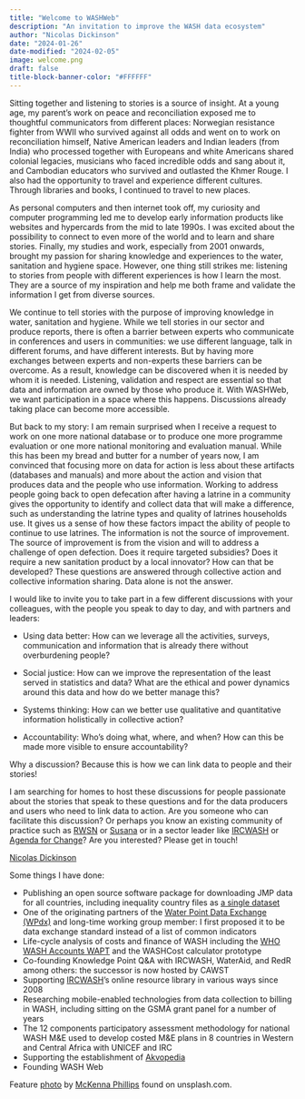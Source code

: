 ```yaml
---
title: "Welcome to WASHWeb"
description: "An invitation to improve the WASH data ecosystem"
author: "Nicolas Dickinson"
date: "2024-01-26"
date-modified: "2024-02-05"
image: welcome.png
draft: false
title-block-banner-color: "#FFFFFF"
---
```


Sitting together and listening to stories is a source of insight. At a young age, my parent's work on peace and reconciliation exposed me to thoughtful communicators from different places: Norwegian resistance fighter from WWII who survived against all odds and went on to work on reconciliation himself, Native American leaders and Indian leaders (from India) who processed together with Europeans and white Americans shared colonial legacies, musicians who faced incredible odds and sang about it, and Cambodian educators who survived and outlasted the Khmer Rouge. I also had the opportunity to travel and experience different cultures. Through libraries and books, I continued to travel to new places.

As personal computers and then internet took off, my curiosity and computer programming led me to develop early information products like websites and hypercards from the mid to late 1990s. I was excited about the possibility to connect to even more of the world and to learn and share stories. Finally, my studies and work, especially from 2001 onwards, brought my passion for sharing knowledge and experiences to the water, sanitation and hygiene space. However, one thing still strikes me: listening to stories from people with different experiences is how I learn the most. They are a source of my inspiration and help me both frame and validate the information I get from diverse sources.

We continue to tell stories with the purpose of improving knowledge in water, sanitation and hygiene. While we tell stories in our sector and produce reports, there is often a barrier between experts who communicate in conferences and users in communities: we use different language, talk in different forums, and have different interests. But by having more exchanges between experts and non-experts these barriers can be overcome. As a result, knowledge can be discovered when it is needed by whom it is needed. Listening, validation and respect are essential so that data and information are owned by those who produce it. With WASHWeb, we want participation in a space where this happens. Discussions already taking place can become more accessible.

But back to my story: I am remain surprised when I receive a request to work on one more national database or to produce one more programme evaluation or one more national monitoring and evaluation manual. While this has been my bread and butter for a number of years now, I am convinced that focusing more on data for action is less about these artifacts (databases and manuals) and more about the action and vision that produces data and the people who use information. Working to address people going back to open defecation after having a latrine in a community gives the opportunity to identify and collect data that will make a difference, such as understanding the latrine types and quality of latrines households use. It gives us a sense of how these factors impact the ability of people to continue to use latrines. The information is not the source of improvement. The source of improvement is from the vision and will to address a challenge of open defection. Does it require targeted subsidies? Does it require a new sanitation product by a local innovator? How can that be developed? These questions are answered through collective action and collective information sharing. Data alone is not the answer.

I would like to invite you to take part in a few different discussions with your colleagues, with the people you speak to day to day, and with partners and leaders:

-   Using data better: How can we leverage all the activities, surveys, communication and information that is already there without overburdening people?

-   Social justice: How can we improve the representation of the least served in statistics and data? What are the ethical and power dynamics around this data and how do we better manage this?

-   Systems thinking: How can we better use qualitative and quantitative information holistically in collective action?

-   Accountability: Who's doing what, where, and when? How can this be made more visible to ensure accountability?

Why a discussion? Because this is how we can link data to people and their stories!

I am searching for homes to host these discussions for people passionate about the stories that speak to these questions and for the data producers and users who need to link data to action. Are you someone who can facilitate this discussion? Or perhaps you know an existing community of practice such as [RWSN](https://www.rural-water-supply.net/en/) or [Susana](https://www.susana.org/en/) or in a sector leader like [IRCWASH](https://www.ircwash.org/) or [Agenda for Change](https://washagendaforchange.org/)? Are you interested? Please get in touch!

[Nicolas Dickinson](https://www.linkedin.com/in/nicolasdickinson/)

Some things I have done:

-   Publishing an open source software package for downloading JMP data for all countries, including inequality country files as [a single dataset](https://github.com/WASHNote/jmpwashdata)
-   One of the originating partners of the [Water Point Data Exchange (WPdx)](https://www.waterpointdata.org/) and long-time working group member: I first proposed it to be data exchange standard instead of a list of common indicators
-   Life-cycle analysis of costs and finance of WASH including the [WHO WASH Accounts WAPT](https://www.who.int/teams/environment-climate-change-and-health/water-sanitation-and-health/monitoring-and-evidence/wash-systems-monitoring/un-water-global-analysis-and-assessment-of-sanitation-and-drinking-water/wash-accounts) and the WASHCost calculator prototype
-   Co-founding Knowledge Point Q&A with IRCWASH, WaterAid, and RedR among others: the successor is now hosted by CAWST
-   Supporting [IRCWASH](https://www.ircwash.org/)'s online resource library in various ways since 2008
-   Researching mobile-enabled technologies from data collection to billing in WASH, including sitting on the GSMA grant panel for a number of years
-   The 12 components participatory assessment methodology for national WASH M&E used to develop costed M&E plans in 8 countries in Western and Central Africa with UNICEF and IRC
-   Supporting the establishment of [Akvopedia](https://akvopedia.org/wiki/Main_Page)
-   Founding WASH Web

Feature [photo](https://unsplash.com/photos/Db-stA8meJY) by [McKenna Phillips](https://unsplash.com/@ellobeastie) found on unsplash.com.
